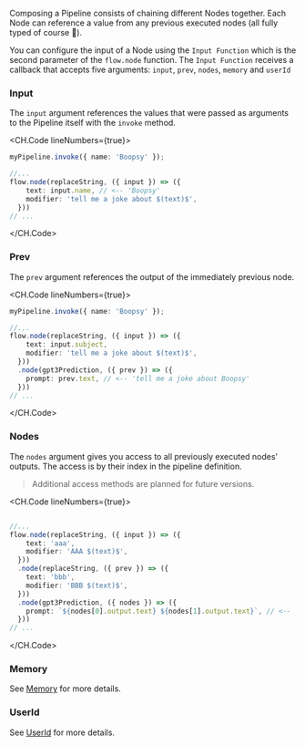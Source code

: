 Composing a Pipeline consists of chaining different Nodes together.
Each Node can reference a value from any previous executed nodes (all fully typed of course 🎉).

You can configure the input of a Node using the `Input Function` which is the second parameter of the `flow.node` function. 
The `Input Function` receives a callback that accepts five arguments:
`input`, `prev`, `nodes`, `memory` and `userId`

### Input

The `input` argument references the values that were passed as arguments to the Pipeline itself with the `invoke` method.

<CH.Code lineNumbers={true}>
```ts index.ts focus=1,5 mark=1[21:24],5[17:20]
myPipeline.invoke({ name: 'Boopsy' });

//...
flow.node(replaceString, ({ input }) => ({
    text: input.name, // <-- 'Boopsy'
    modifier: 'tell me a joke about $(text)$',
  }))
// ...
```
</CH.Code>

### Prev

The `prev` argument references the output of the immediately previous node.

<CH.Code lineNumbers={true}>
```ts index.ts
myPipeline.invoke({ name: 'Boopsy' });

//...
flow.node(replaceString, ({ input }) => ({
    text: input.subject,
    modifier: 'tell me a joke about $(text)$',
  }))
  .node(gpt3Prediction, ({ prev }) => ({
    prompt: prev.text, // <-- 'tell me a joke about Boopsy'
  }))
// ...
```
</CH.Code>

### Nodes

The `nodes` argument gives you access to all previously executed nodes' outputs.
The access is by their index in the pipeline definition.

> Additional access methods are planned for future versions.

<CH.Code lineNumbers={true}>
```ts index.ts

//...
flow.node(replaceString, ({ input }) => ({
    text: 'aaa',
    modifier: 'AAA $(text)$',
  }))
  .node(replaceString, ({ prev }) => ({
    text: 'bbb',
    modifier: 'BBB $(text)$',
  }))
  .node(gpt3Prediction, ({ nodes }) => ({
    prompt: `${nodes[0].output.text} ${nodes[1].output.text}`, // <-- 'AAA aaa BBB bbb'
  }))
// ...
```
</CH.Code>

### Memory

See [Memory](/memory) for more details.

### UserId

See [UserId](/userid) for more details.